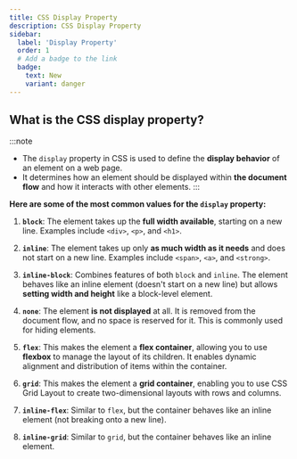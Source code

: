 ```yaml
---
title: CSS Display Property 
description: CSS Display Property
sidebar:
  label: 'Display Property'
  order: 1
  # Add a badge to the link
  badge:
    text: New
    variant: danger
---
```


## What is the CSS display property? 

:::note
- The `display` property in CSS is used to define the **display behavior** of an element on a web page. 
- It determines how an element should be displayed within **the document flow** and how it interacts with other elements.
:::

**Here are some of the most common values for the `display` property:**

1. **`block`**: The element takes up the **full width available**, starting on a new line. Examples include `<div>`, `<p>`, and `<h1>`.
   
2. **`inline`**: The element takes up only **as much width as it needs** and does not start on a new line. Examples include `<span>`, `<a>`, and `<strong>`.

3. **`inline-block`**: Combines features of both `block` and `inline`. The element behaves like an inline element (doesn't start on a new line) but allows **setting width and height** like a block-level element.

4. **`none`**: The element **is not displayed** at all. It is removed from the document flow, and no space is reserved for it. This is commonly used for hiding elements.

5. **`flex`**: This makes the element a **flex container**, allowing you to use **flexbox** to manage the layout of its children. It enables dynamic alignment and distribution of items within the container.

6. **`grid`**: This makes the element a **grid container**, enabling you to use CSS Grid Layout to create two-dimensional layouts with rows and columns.

7. **`inline-flex`**: Similar to `flex`, but the container behaves like an inline element (not breaking onto a new line).

8. **`inline-grid`**: Similar to `grid`, but the container behaves like an inline element.

